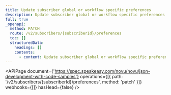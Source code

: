 ```yaml
---
title: Update subscriber global or workflow specific preferences
description: Update subscriber global or workflow specific preferences
full: true
_openapi:
  method: PATCH
  route: /v2/subscribers/{subscriberId}/preferences
  toc: []
  structuredData:
    headings: []
    contents:
      - content: Update subscriber global or workflow specific preferences
---
```


<APIPage
  document={'https://spec.speakeasy.com/novu/novu/json-development-with-code-samples'}
  operations={[{ path: '/v2/subscribers/{subscriberId}/preferences', method: 'patch' }]}
  webhooks={[]}
  hasHead={false}
/>
